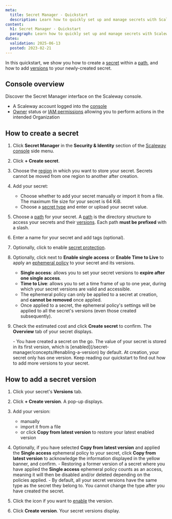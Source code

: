 ```yaml
---
meta:
  title: Secret Manager - Quickstart
  description: Learn how to quickly set up and manage secrets with Scaleway's Secret Manager. Follow our step-by-step guide to create secrets, define paths, and add versions effortlessly.
content:
  h1: Secret Manager - Quickstart
  paragraph: Learn how to quickly set up and manage secrets with Scaleway's Secret Manager. Follow our step-by-step guide to create secrets, define paths, and add versions effortlessly.
dates:
  validation: 2025-06-13
  posted: 2023-02-21
---
```


In this quickstart, we show you how to create a [secret](/secret-manager/concepts/#secret) within a [path](/secret-manager/concepts/#path), and how to add [versions](/secret-manager/concepts/#version) to your newly-created secret.

## Console overview
Discover the Secret Manager interface on the Scaleway console.
<GuideFlow src="https://app.guideflow.com/embed/np159qqhzk"/>

<Macro id="requirements" />

- A Scaleway account logged into the [console](https://console.scaleway.com)
- [Owner](/iam/concepts/#owner) status or [IAM permissions](/iam/concepts/#permission) allowing you to perform actions in the intended Organization

## How to create a secret

1. Click **Secret Manager** in the **Security & Identity** section of the [Scaleway console](https://console.scaleway.com/) side menu.
2. Click **+ Create secret**.
3. Choose the [region](/secret-manager/concepts/#region) in which you want to store your secret.
    <Message type="important">
     Secrets cannot be moved from one region to another after creation.
    </Message>
4. Add your secret:
    - Choose whether to add your secret manually or import it from a file.
        <Message type="note">
         The maximum file size for your secret is 64 KiB.
        </Message>
    - Choose a [secret type](/secret-manager/concepts/#secret-types) and enter or upload your secret value.
5. Choose a [path](/secret-manager/concepts/#path) for your secret.
    <Message type="important">
      A [path](/secret-manager/concepts/#path) is the directory structure to access your secrets and their [versions](/secret-manager/concepts/#version). Each path **must be prefixed** with a slash.
    </Message>
6. Enter a name for your secret and add tags (optional).
7. Optionally, click <Icon name="toggle" /> to enable [secret protection](/secret-manager/concepts/#secret-protection).
8. Optionally, click <Icon name="toggle" /> next to **Enable single access** or **Enable Time to Live** to apply an [ephemeral policy](/secret-manager/concepts/#ephemeral-policy) to your secret and its versions.
    <Message type="important">
     - **Single access**: allows you to set your secret versions to **expire after one single access**.
     - **Time to Live**: allows you to set a time frame of up to one year, during which your secret versions are valid and accessible.
     - The ephemeral policy can only be applied to a secret at creation, and **cannot be removed** once applied.
     - Once applied to a secret, the ephemeral policy's settings will be applied to all the secret's versions (even those created subsequently).
    </Message>
9. Check the estimated cost and click **Create secret** to confirm. The **Overview** tab of your secret displays.

    <Message type="note">
      - You have created a secret on the go. The value of your secret is stored in its first version, which is [enabled](/secret-manager/concepts/#enabling-a-version) by default. At creation, your secret only has one version. Keep reading our quickstart to find out how to add more versions to your secret.
    </Message>

## How to add a secret version

1. Click your secret's **Versions** tab.
2. Click **+ Create version**. A pop-up displays.
3. Add your version:

    - manually
    - import it from a file
    - or click **Copy from latest version** to restore your latest enabled version

4. Optionally, if you have selected **Copy from latest version** and applied the **Single access** ephemeral policy to your secret, click **Copy from latest version** to acknowledge the information displayed in the yellow banner, and confirm.
      <Message type="important">
        - Restoring a former version of a secret where you have applied the **Single access** ephemeral policy counts as an access, meaning it will then be disabled and/or deleted depending on the policies applied.
        - By default, all your secret versions have the same type as the secret they belong to. You cannot change the type after you have created the secret.
      </Message>
5. Click the <Icon name="toggle" /> icon if you want to [enable](/secret-manager/concepts/#enabling-a-version) the version.
6. Click **Create version**. Your secret versions display.
